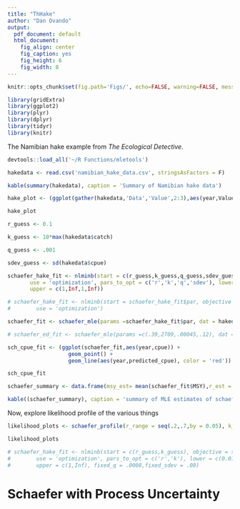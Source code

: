 ```yaml
---
title: "ThHake"
author: "Dan Ovando"
output:
  pdf_document: default
  html_document:
    fig_align: center
    fig_caption: yes
    fig_height: 6
    fig_width: 8
---
```


```r
knitr::opts_chunk$set(fig.path='Figs/', echo=FALSE, warning=FALSE, message=FALSE)

library(gridExtra)
library(ggplot2)
library(plyr)
library(dplyr)
library(tidyr)
library(knitr)
```


The Namibian hake example from *The Ecological Detective*. 

```r

devtools::load_all('~/R Functions/mletools')

hakedata <- read.csv('namibian_hake_data.csv', stringsAsFactors = F)

kable(summary(hakedata), caption = 'Summary of Namibian hake data')

hake_plot <- (ggplot(gather(hakedata,'Data','Value',2:3),aes(year,Value, fill = Data)) + geom_point(shape = 21) + facet_grid(Data~., scales = 'free_y') +scale_fill_discrete(guide = FALSE))

hake_plot

r_guess <- 0.1

k_guess <- 10*max(hakedata$catch)

q_guess <- .001

sdev_guess <- sd(hakedata$cpue)

schaefer_hake_fit <- nlminb(start = c(r_guess,k_guess,q_guess,sdev_guess), objective = schaefer_mle,dat = hakedata,
       use = 'optimization', pars_to_opt = c('r','k','q','sdev'), lower = c(0.01,.01,1e-7,1e-7),
       upper = c(1,Inf,1,Inf))

# schaefer_hake_fit <- nlminb(start = schaefer_hake_fit$par, objective = schaefer_mle,dat = hakedata,
#        use = 'optimization')

schaefer_fit <- schaefer_mle(params =schaefer_hake_fit$par, dat = hakedata)$dat

# schaefer_ed_fit <- schaefer_mle(params =c(.39,2709,.00045,.12), dat = hakedata)$model_summary

```

```r
sch_cpue_fit <- (ggplot(schaefer_fit,aes(year,cpue)) + 
                   geom_point() + 
                   geom_line(aes(year,predicted_cpue), color = 'red'))

sch_cpue_fit

```

```r

schaefer_summary <- data.frame(msy_est= mean(schaefer_fit$MSY),r_est = mean(schaefer_fit$r),k_est =mean(schaefer_fit$k), q_est = mean(schaefer_fit$q), sdev_est = mean(schaefer_fit$sdev))

kable((schaefer_summary), caption = 'summary of MLE estimates of schaefer parameters with observation error')

```

Now, explore likelihood profile of the various things

```r

likelihood_plots <- schaefer_profile(r_range = seq(.2,.7,by = 0.05), k_range = seq(2000,4000, by = 100),msy_range = seq(200,400,by = 50), dat = hakedata)

likelihood_plots

# schaefer_hake_fit <- nlminb(start = c(r_guess,k_guess), objective = schaefer_mle,dat = hakedata,
#        use = 'optimization', pars_to_opt = c('r','k'), lower = c(0.01,.01),
#        upper = c(1,Inf), fixed_q = .0008,fixed_sdev = .08)

```

# Schaefer with Process Uncertainty
